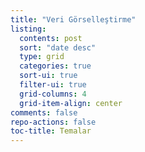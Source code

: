```yaml
---
title: "Veri Görselleştirme"
listing:
  contents: post
  sort: "date desc"
  type: grid
  categories: true
  sort-ui: true
  filter-ui: true
  grid-columns: 4
  grid-item-align: center
comments: false
repo-actions: false
toc-title: Temalar
---
```


